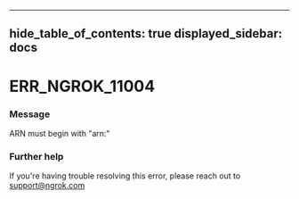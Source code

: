 

---
hide_table_of_contents: true
displayed_sidebar: docs
---


# ERR_NGROK_11004

### Message
ARN must begin with "arn:"

<ErrorDetails error="err_ngrok_11004" />



### Further help
If you're having trouble resolving this error, please reach out to [support@ngrok.com](mailto:support@ngrok.com?subject=Help%20with%20ERR_NGROK_11004)

